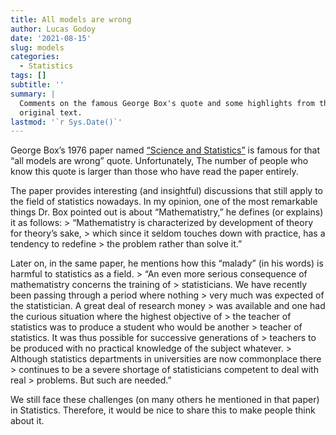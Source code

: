 ```yaml
---
title: All models are wrong
author: Lucas Godoy
date: '2021-08-15'
slug: models
categories:
  - Statistics
tags: []
subtitle: ''
summary: |
  Comments on the famous George Box's quote and some highlights from the
  original text.
lastmod: '`r Sys.Date()`'
---
```


George Box's 1976 paper named ["Science and Statistics"](https://bit.ly/3rTAzlf)
is famous for that "all models are wrong" quote. Unfortunately, The number of
people who know this quote is larger than those who have read the paper
entirely.


The paper provides interesting (and insightful) discussions that still apply to
the field of statistics nowadays. In my opinion, one of the most remarkable
things Dr. Box pointed out is about "Mathematistry," he defines (or explains) it
as follows:
> "Mathematistry is characterized by development of theory for theory's sake,
> which since it seldom touches down with practice, has a tendency to redefine
> the problem rather than solve it."

Later on, in the same paper, he mentions how this "malady" (in his words) is
harmful to statistics as a field.
> "An even more serious consequence of mathematistry concerns the training of
> statisticians.  We have recently been passing through a period where nothing
> very much was expected of the statistician.  A great deal of research money
> was available and one had the curious situation where the highest objective of
> the teacher of statistics was to produce a student who would be another
> teacher of statistics.  It was thus possible for successive generations of
> teachers to be produced with no practical knowledge of the subject whatever.
> Although statistics departments in universities are now commonplace there
> continues to be a severe shortage of statisticians competent to deal with real
> problems. But such are needed."

We still face these challenges (on many others he mentioned in that paper) in
Statistics. Therefore, it would be nice to share this to make people think about
it.
